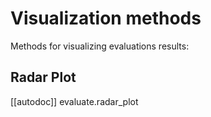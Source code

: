 # Visualization methods

Methods for visualizing evaluations results:

## Radar Plot

[[autodoc]] evaluate.radar_plot
